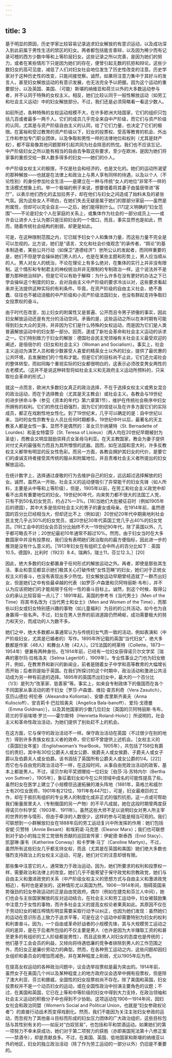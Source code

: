 ```yaml
---
---
---
```

title: 3
---




基于明显的原因，历史学家比较容易记录追求妇女解放的有意识运动，以及成功深入到此前属于男性生活的禁区的妇女。两者都包括能言善辩，以及因为稀少而有记录可稽的西方少数中等和上等阶层妇女。这些记录之所以完善，是因为她们的努力，或者在某些情形下只是因为她们的存在，便曾引起无数的抗拒和辩论。这些少数妇女的高可见度，减低了人们对妇女社会地位发生了历史性改变的注意。历史学家对于这种历史性的改变，只能间接觉察。诚然，如果将注意力集中于其好斗的发言人，甚至妇女解放运动的有意识发展，也无法完全予以把握。因为这个运动的重要部分，以及英国、美国、（可能）斯堪的纳维亚和荷兰以外的大多数运动参与者，并不认同于特殊的女权主义。相反，她们比较认同于一般性解放运动（如劳工和社会主义运动）中的妇女解放部分。不过，我们还是必须简略看一看这少数人。

如前所述，各种特殊的女权运动规模不大，在许多欧洲大陆国家，它们的组织只包括几百或者最多一两千人。它们的成员几乎完全来自中产阶级，而它们与资产阶级的认同，尤其是与资产阶级自由主义的认同，给了它们力量，也决定了它们的极限。在富裕和受过教育的资产阶级以下，妇女的投票权、受高等教育的机会、外出工作和参加专门职业团体，以及争取和男性一样的法律地位和权利（尤其是财产权），都不容易像其他问题那样引起共同为社会除恶的热忱。我们也不应该忘记，中产阶级妇女之所以能有相当的自由去争取这些要求，至少在欧洲，是因为她们将家事的重担交给一群人数多得多的妇女——她们的仆人。

中产阶级女权主义的极限，不仅是社会和经济的，也是文化的。她们的运动所渴望的那种解放——也就是在法律上和政治上与男人享有同样的待遇，以及以个人（不论性别）的身份参加社会生活——是建立在一种与传统“女人的地位”非常不一样的生活模式想象上的。举一个极端的例子来说，想要借着将其妻子由蛰居带进“客厅”，以表示他们西化的孟加拉男子，却在他们与妇女之间造成了始料未及的紧张气氛。因为这些女人不明白，在她们失去无疑是属于她们的那部分家庭——虽然是附属性，但却可以完全自主——之后，她们能得到什么。[17]定义明确的“妇女范围”——不论是妇女个人在家庭的关系上，或集体作为社会的一部分成员上——或许会让进步人士认为那只是压抑妇女的一个借口，而且，事实显然也是如此，然而，随着传统社会结构的削弱，却更是如此。

可是，在这种限制范围之内，它已赋予妇女个人和集体力量，而这些力量不完全是可以忽视的。比方说，她们是“语言、文化和社会价值观念”的承传者，“舆论”的基本制造者，某些公共行动（如保卫“道德经济”）世所公认的发起者，而同样重要的是，她们不但是学会操纵她们男人的人，也是在某些主题和形势上，男人应当顺从的人。男人对女人的统治，不论在理论上有多么绝对，在集体的实行上并非没有限制。这个情形和专制君主的神权统治并非无限制的专制政治一样。这个说法并不是要为那种统治辩护，但是它可以有助于解释：为什么许多在没有更好的办法之下已学会操纵这个制度的妇女，会对自由主义中产阶级的要求冷淡以对，这些要求看起来并无法提供这种实际的有利条件。毕竟，在资产阶级的自由主义社会，绝不愚蠢、往往也不被动消极的中产阶级和小资产阶级法国妇女，也没有群起支持争取妇女投票权的奋斗。

由于时代在改变，加上妇女的附属性又是普遍、公开而且令男子骄傲的事实，因此妇女解放运动还是有充分的活动空间。矛盾的是，这些运动之所以在本时期有可能得到妇女大众的支持，并非因为它们是什么特殊的女权运动，而是因为它们是人类普遍解放运动中的妇女那一部分。因而，遂成了新社会革命和社会主义运动的诉求之一。它们特别致力于妇女的解放：德国社会民主党领袖有关社会主义最受欢迎的阐述，是倍倍尔的《妇女和社会主义》（Woman and Socialism）。事实上，社会主义运动为演艺人员和极少数甚受人喜爱的精英女士以外的妇女，提供了最优惠的公共环境，去发展她们的个性和才能。但是它们的目标尚不止此，它们还允诺社会的整体转型，而如同每个重视实际的妇女都很明白的，这表示必须改变男女两性的古老模式。（这并不是说这种转型将如社会主义和无政府主义运动所预料的，只采取社会革命的形式。）

就这一点而言，欧洲大多数妇女真正的政治选择，不在于选择女权主义或男女混合的政治运动，而在于选择教会（尤其是天主教会）或社会主义。各教会与19世纪的进步拼命斗争（参见《资本的年代》第六章第1节），维护在传统社会秩序中妇女所拥有的权利。它们的热忱日趋强烈，因为它们的信徒以及在许多方面它们的实际成员，都正在戏剧性地女性化。到了19世纪末，几乎可以确定的是：自中世纪以来，当时的女性宗教专业人员比任何时期都多。19世纪中叶以后，最著名的天主教圣人都是女性一事，显然不是偶然的：圣女贝尔纳黛特（St. Bernadette of Lourdes）和圣女特雷莎（St. Teresa of Lisíeux）（两人均在20世纪早期被封为圣徒），而教会又明显鼓励崇拜贞女圣母马利亚。在天主教国家，教会为妻子提供对付丈夫的最强有力而且为其所憎恨的武器。因而，如在法国和意大利，许多反教权主义都带有明显的反女性色彩。而另一方面，各教会拥护其妇女的代价，是要它们的虔诚支持者接受其传统的服从和附属地位，并且责难社会主义者所提出的妇女解放运动。

在统计数字上，选择通过虔敬的行为去维护自己的妇女，远远超过选择解放的妇女。诚然，虽然从一开始，社会主义的运动便吸引了异常能干的妇女先锋（如人所料，主要是从中等和上等阶级），但是，1905年以前，在劳工和社会主义政党中却看不出具有重要地位的妇女。19世纪90年代，向来势力都不很大的法国工人党，只有不到50名妇女党员，约占2%—3%。[18]当她们大批被征召时（例如1905年后的德国），其中大多是信仰社会主义的男子的妻女或母亲。在1914年前，虽然德国的百分比已经相当大，但却还比不上（例如说）20世纪20年代中期奥地利社会民主党几乎占30%的妇女党员，或20世纪30年代英国工党几乎占40%的妇女党员。[19]工会中的妇女会员百分比始终不大—19世纪90年代，除了英国以外，几乎都可略去不计；20世纪最初10年通常不超过10%。然而，由于妇女当时在大多数国家中并没有投票权，我们没有表明她们政治取向的最方便指标，因此进一步的推测是没有什么意义的。［1913年妇女在有组织工会中所占的百分比如下：英国10.5，德国9，比利时（1923）8.4，瑞典5，瑞士11，芬兰12.3。］[20]

因此，绝大多数的妇女都置身于任何形式的解放运动之外。再者，即使是那些其生活、事业和意见都显示她们极其关心打破传统“女性范畴”的妇女，她们对于正统女权主义的奋斗，也没有表现出多少热忱。妇女解放运动早期曾经造就了一群杰出妇女，但是她们之中有些最卓越的代表（如罗莎·卢森堡和贝阿特丽斯·韦布），并不认为应该把她们的才能局限于任何一性的奋斗目标上。诚然，到这个时候，取得公众的承认比较容易一点儿了：1891年起，英国的参考书《当代男士》（Men of the Time）将其书名改为《当代男士和女士》（Men and Women of the Time），而那些以妇女或妇女特别感兴趣的事物（如儿童福利）为目的的公共活动，如今也为自身赢得一些名声。不过，妇女在男人世界的前进道路仍然崎岖，成功需要极大的努力和天分，而成功的人为数不多。

她们之中，绝大多数都从事通常认为与传统妇女气质一致的活动，例如表演和（中产阶级妇女，尤其是已婚者的）写作。1895年所记载的英国“当代妇女”，绝大多数都是作家（48人）和舞台人物（42人）。[21]法国的柯莱特（Collette，1873—1954年）便兼有两种身份。在1914年前，已经有一位妇女获得诺贝尔文学奖［瑞典的塞尔玛·拉格洛夫（Selma Lagerlöf），1909年］。专业性事业之门也为妇女敞开，例如，在教育界和新兴的新闻业，前者是随着女子中学和高等教育的大幅增长而开始；后者则是始于英国。在我们所探讨的这个时期中，政治活动和激进公共活动成为另一种有前途的选择。1895年的英国杰出妇女中，最大的一个百分比（1/3）是列为“改革家、慈善家”等。事实上，如来自专制政体下的俄国而在各个不同国家从事活动的若干妇女［罗莎·卢森堡、维拉·查苏利奇（Vera Zasulich）、亚历山德拉·柯伦泰（Alexandra Kollontai）、安娜·库里斯齐奥夫（Anna Kuliscioff）、安吉莉卡·巴拉班奥夫（Angelica Bala-banoff）、爱玛·戈德曼（Emma Goldman）］，以及其他国家的少数几位妇女［英国的贝阿特丽斯·韦布，荷兰的亨丽埃塔·罗兰——霍尔斯特（Henrietta Roland-Holst）］所说明的，社会主义和革命性政治活动，为她们提供了别处赶不上的机会。

在这方面，它与保守的政治活动不一样。保守政治活动在英国（不过很少在别的地方）得到许多贵族女权主义者的效命，但它却不曾提供上述机会。［女权主义的《英国妇女年鉴》（Englishwoman’s YearBook，1905年），共包括了158位有爵位的贵妇，其中有30位公爵夫人或女公爵、侯爵夫人或女侯爵、子爵夫人或女子爵以及伯爵夫人或女伯爵。该书涵括了英国所有公爵夫人或女公爵的1/4。[22]］而它也与自由党的政治活动不一样，在这段时间，从事自由党政治活动的政客，基本上都是男人。不过，诺贝尔和平奖颁赠给一位妇女［伯莎·冯·苏特内尔（Bertha von Suttner），1905年］，象征着妇女如今在公共领域中成名的可能性提高了些。虽然妇女在医学上建立了小规模但迅速拓展的滩头阵地（1881年，英格兰和威尔士有20位女医师，1901年有212位，1911年有447位），可是，妇女最艰巨的工作，却在于抵抗有组织的专业男人的制度化或非正式的强烈抗拒。这一点或可帮助我们衡量居里夫人（专制俄国的另一产物）的不平凡成就，她在这段时期曾两度获得诺贝尔科学奖（1903年、1911年）。虽然这些大师不足以说明妇女对男人所主宰的世界的参与情形，但由于牵涉的人数很少，这样的参与可能是相当可观的。我们可联想到一小群解放妇女在1888年后的劳工运动复兴中所发挥的作用：她们包括安妮·贝赞特（Annie Besant）和埃莉诺·马克思（Eleanor Marx）；我们也可联想到对于幼小的独立劳工党很有贡献的巡回宣传家：伊妮德·斯泰西（Enid Stacy）、凯瑟琳·康韦（Katherine Conway）和卡罗琳·马丁（Caroline Martyn）。不过，虽然所有这些妇女几乎都支持女权，而且（尤其是在英国和美国）她们绝大多数也强烈支持政治上的女权主义运动，可是，她们对它的注意却很有限。

那些集中注意它的人，通常致力于政治运动，因为，她们所要求的权利和投票权一样，需要政治和法律上的改变。她们几乎不能寄望于保守政党和宗教政党，她们与自由主义和激进政党的关系（中产阶级女权主义的思想方式与自由主义和激进政党相近），有时也是紧张的，这种情形尤以英国为然。1906—1914年间，阻碍英国来势强劲的妇女参政运动的正是自由党政府。偶尔（例如在捷克和芬兰人中间），她们也会与主张国家解放的反对运动结合。在社会主义和劳工运动中，妇女被鼓励集中注意力于女性的事物，而许多社会主义的提高女权论者果真如此。其原因不仅在于劳动妇女的被压榨情形明显需要采取行动予以纠正，也因为她们发现：虽然她们的运动在意识形态上致力于追求平等，可是在这个运动中却需要特别为妇女的权利和利害奋斗。因为，一个自由或革命好战者的小规模先锋，其与大规模劳工运动之间的差异，是在于后者所包括的不仅主要是男人（也许是因为大半赚取工资的和甚至更多的有组织的工人阶级都是男性），而且这些男人对妇女的态度也是传统的；他们基于工会会员的利益，又倾向将待遇低廉的竞争者排除到男人的工作范围之外，而妇女正是廉价劳动力的典型。然而，在各种劳工运动之内，这些问题却因妇女组织和委员会的增加而减色，并在某种程度上削弱，尤以1905年后为然。

在提高女权运动的各种政治问题中，议会选举投票权是最为突出的。1914年前，虽然女子在美国几个州以及某种程度上的地方政府议会选举中拥有投票权，但是除了澳大利亚、芬兰和挪威，全国性的妇女投票权尚不存在。除了美国和英国，妇女投票权并不是一个动员妇女的运动，或在全国性政治中扮演主要角色的议题；不过，在美国和英国，它已在上等和中等阶级的妇女中得到大力支持，在政治领袖和社会主义运动的积极分子中也得到不少协助。这项运动在1906—1914年间，因妇女社会和政治同盟（Women’s Social and Political Union，也就是“妇女参政权论者”）的直接行动战术而变得戏剧化。然而，我们不能因为关注主张妇女参政的运动，而忽视为了其他奋斗目标而形成的妇女压力团体的广大政治组织，这些目标包括与其性别有关的——如反对“白奴贸易”，也包括和平和禁酒运动。如果她们的第一项努力不幸未获成功，她们对于第二项努力的获胜（亦即美国宪法第十八修正案——禁酒令），却是贡献良多。不过，在美国、英国、低地国家和斯堪的纳维亚以外的地区，妇女的独立政治活动（除了作为劳工运动的一部分以外）仍旧是不重要的。